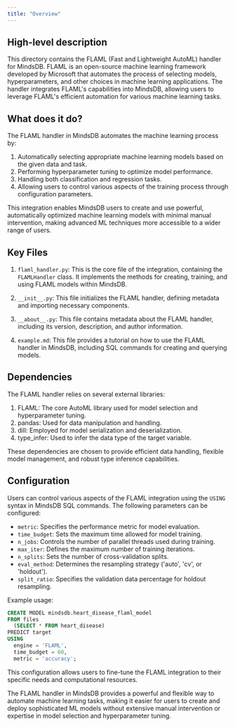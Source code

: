 ```yaml
---
title: "Overview"
---
```


## High-level description
This directory contains the FLAML (Fast and Lightweight AutoML) handler for MindsDB. FLAML is an open-source machine learning framework developed by Microsoft that automates the process of selecting models, hyperparameters, and other choices in machine learning applications. The handler integrates FLAML's capabilities into MindsDB, allowing users to leverage FLAML's efficient automation for various machine learning tasks.

## What does it do?
The FLAML handler in MindsDB automates the machine learning process by:

1. Automatically selecting appropriate machine learning models based on the given data and task.
2. Performing hyperparameter tuning to optimize model performance.
3. Handling both classification and regression tasks.
4. Allowing users to control various aspects of the training process through configuration parameters.

This integration enables MindsDB users to create and use powerful, automatically optimized machine learning models with minimal manual intervention, making advanced ML techniques more accessible to a wider range of users.

## Key Files
1. `flaml_handler.py`: This is the core file of the integration, containing the `FLAMLHandler` class. It implements the methods for creating, training, and using FLAML models within MindsDB.

2. `__init__.py`: This file initializes the FLAML handler, defining metadata and importing necessary components.

3. `__about__.py`: This file contains metadata about the FLAML handler, including its version, description, and author information.

4. `example.md`: This file provides a tutorial on how to use the FLAML handler in MindsDB, including SQL commands for creating and querying models.

## Dependencies
The FLAML handler relies on several external libraries:

1. FLAML: The core AutoML library used for model selection and hyperparameter tuning.
2. pandas: Used for data manipulation and handling.
3. dill: Employed for model serialization and deserialization.
4. type_infer: Used to infer the data type of the target variable.

These dependencies are chosen to provide efficient data handling, flexible model management, and robust type inference capabilities.

## Configuration
Users can control various aspects of the FLAML integration using the `USING` syntax in MindsDB SQL commands. The following parameters can be configured:

- `metric`: Specifies the performance metric for model evaluation.
- `time_budget`: Sets the maximum time allowed for model training.
- `n_jobs`: Controls the number of parallel threads used during training.
- `max_iter`: Defines the maximum number of training iterations.
- `n_splits`: Sets the number of cross-validation splits.
- `eval_method`: Determines the resampling strategy ('auto', 'cv', or 'holdout').
- `split_ratio`: Specifies the validation data percentage for holdout resampling.

Example usage:

```sql
CREATE MODEL mindsdb.heart_disease_flaml_model
FROM files
  (SELECT * FROM heart_disease)
PREDICT target
USING
  engine = 'FLAML',
  time_budget = 60,
  metric = 'accuracy';
```

This configuration allows users to fine-tune the FLAML integration to their specific needs and computational resources.

The FLAML handler in MindsDB provides a powerful and flexible way to automate machine learning tasks, making it easier for users to create and deploy sophisticated ML models without extensive manual intervention or expertise in model selection and hyperparameter tuning.